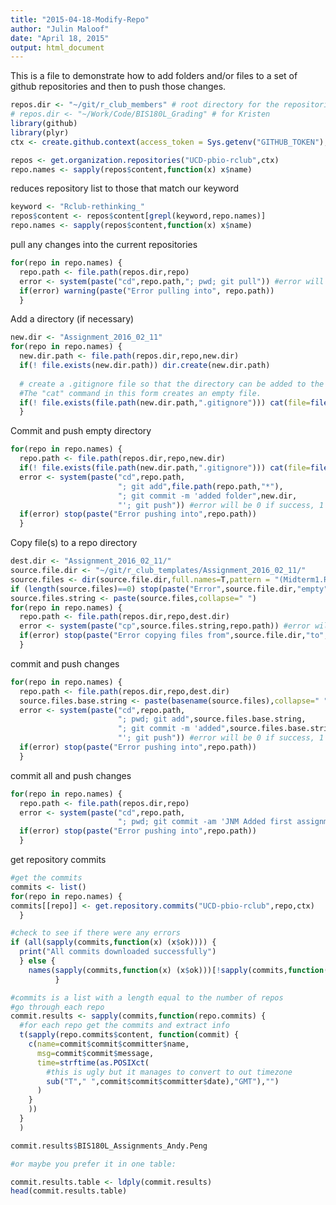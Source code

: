 ```yaml
---
title: "2015-04-18-Modify-Repo"
author: "Julin Maloof"
date: "April 18, 2015"
output: html_document
---
```


This is a file to demonstrate how to add folders and/or files to a set of github repositories and then to push those changes.

```r
repos.dir <- "~/git/r_club_members" # root directory for the repositories
# repos.dir <- "~/Work/Code/BIS180L_Grading" # for Kristen
library(github)
library(plyr)
ctx <- create.github.context(access_token = Sys.getenv("GITHUB_TOKEN"),verbose=F)
```

```r
repos <- get.organization.repositories("UCD-pbio-rclub",ctx)
repo.names <- sapply(repos$content,function(x) x$name)
```

reduces repository list to those that match our keyword
```r
keyword <- "Rclub-rethinking_"
repos$content <- repos$content[grepl(keyword,repo.names)]
repo.names <- sapply(repos$content,function(x) x$name)
```

pull any changes into the current repositories
```r
for(repo in repo.names) {
  repo.path <- file.path(repos.dir,repo)
  error <- system(paste("cd",repo.path,"; pwd; git pull")) #error will be 0 if success, 1 if failure
  if(error) warning(paste("Error pulling into", repo.path))
  }
```

Add a directory (if necessary)
```r
new.dir <- "Assignment_2016_02_11"
for(repo in repo.names) {
  new.dir.path <- file.path(repos.dir,repo,new.dir)
  if(! file.exists(new.dir.path)) dir.create(new.dir.path)
  
  # create a .gitignore file so that the directory can be added to the repository.  
  #The "cat" command in this form creates an empty file.
  if(! file.exists(file.path(new.dir.path,".gitignore"))) cat(file=file.path(new.dir.path,".gitignore"))
  }
```

Commit and push empty directory
```r
for(repo in repo.names) {
  repo.path <- file.path(repos.dir,repo,new.dir)
  if(! file.exists(file.path(new.dir.path,".gitignore"))) cat(file=file.path(new.dir.path,".gitignore"))
  error <- system(paste("cd",repo.path,
                        "; git add",file.path(repo.path,"*"),
                        "; git commit -m 'added folder",new.dir,
                        "'; git push")) #error will be 0 if success, 1 if failure
  if(error) stop(paste("Error pushing into",repo.path))
  }
```


Copy file(s) to a repo directory
```r
dest.dir <- "Assignment_2016_02_11/"
source.file.dir <- "~/git/r_club_templates/Assignment_2016_02_11/"
source.files <- dir(source.file.dir,full.names=T,pattern = "(Midterm1.Rmd)|(Mystery1.fa)|(test.tar.gz)")
if (length(source.files)==0) stop(paste("Error",source.file.dir,"empty"))
source.files.string <- paste(source.files,collapse=" ")
for(repo in repo.names) {
  repo.path <- file.path(repos.dir,repo,dest.dir)
  error <- system(paste("cp",source.files.string,repo.path)) #error will be 0 if success, 1 if failure
  if(error) stop(paste("Error copying files from",source.file.dir,"to",repo.path))
  }
```

commit and push changes
```r
for(repo in repo.names) {
  repo.path <- file.path(repos.dir,repo,dest.dir)
  source.files.base.string <- paste(basename(source.files),collapse=" ")
  error <- system(paste("cd",repo.path,
                        "; pwd; git add",source.files.base.string,
                        "; git commit -m 'added",source.files.base.string,
                        "'; git push")) #error will be 0 if success, 1 if failure
  if(error) stop(paste("Error pushing into",repo.path))
  }
```

commit all and push changes
```r
for(repo in repo.names) {
  repo.path <- file.path(repos.dir,repo)
  error <- system(paste("cd",repo.path,
                        "; pwd; git commit -am 'JNM Added first assignment directory'; git push")) #error will be 0 if success, 1 if failure
  if(error) stop(paste("Error pushing into",repo.path))
  }
```

get repository commits
```r
#get the commits
commits <- list()
for(repo in repo.names) {
commits[[repo]] <- get.repository.commits("UCD-pbio-rclub",repo,ctx)
  }

#check to see if there were any errors
if (all(sapply(commits,function(x) (x$ok)))) {
  print("All commits downloaded successfully")
  } else {
    names(sapply(commits,function(x) (x$ok)))[!sapply(commits,function(x) (x$ok))]
          }

#commits is a list with a length equal to the number of repos
#go through each repo
commit.results <- sapply(commits,function(repo.commits) {
  #for each repo get the commits and extract info
  t(sapply(repo.commits$content, function(commit) {
    c(name=commit$commit$committer$name,
      msg=commit$commit$message,
      time=strftime(as.POSIXct(
        #this is ugly but it manages to convert to out timezone
        sub("T"," ",commit$commit$committer$date),"GMT"),"")
      )
    }
    ))
  }
  )

commit.results$BIS180L_Assignments_Andy.Peng

#or maybe you prefer it in one table:

commit.results.table <- ldply(commit.results)
head(commit.results.table)
```
